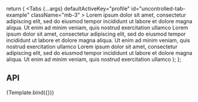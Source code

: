 
<Meta title="Components/Tabs" component={Tabs} />

  return (
    <Tabs
      {...args}
      defaultActiveKey="profile"
      id="uncontrolled-tab-example"
      className="mb-3"
    >
      <Tab eventKey="home" title="Home">
        Lorem ipsum dolor sit amet, consectetur adipiscing elit, sed do eiusmod
        tempor incididunt ut labore et dolore magna aliqua. Ut enim ad minim
        veniam, quis nostrud exercitation ullamco
      </Tab>
      <Tab eventKey="profile" title="Profile">
        Lorem ipsum dolor sit amet, consectetur adipiscing elit, sed do eiusmod
        tempor incididunt ut labore et dolore magna aliqua. Ut enim ad minim
        veniam, quis nostrud exercitation ullamco
      </Tab>
      <Tab eventKey="contact" title="Contact" disabled>
        Lorem ipsum dolor sit amet, consectetur adipiscing elit, sed do eiusmod
        tempor incididunt ut labore et dolore magna aliqua. Ut enim ad minim
        veniam, quis nostrud exercitation ullamco
      </Tab>
    </Tabs>
  );
};

## API

<Canvas>
  <Story name="Default">{Template.bind({})}</Story>
</Canvas>

